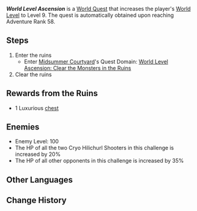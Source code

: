 {{Quest Infobox
|id            = 25015
|type          = World
|group         = Ascension
|requirement   = Reach [[Adventure Rank]] 58
|startLocation = [[Starsnatch Cliff]], [[Mondstadt]]
|region        = Mondstadt
|area          = Starfell Valley
|subarea       = Starsnatch Cliff
|domain        = World Level Ascension: Clear the Monsters in the Ruins
|rewards       = Primogem*100;Acquaint Fate*2;Mora*50,000
|otherRewards  = 
*Increases [[World Level]] to 9
|characters    = Traveler
}}
'''''World Level Ascension''''' is a [[World Quest]] that increases the player's [[World Level]] to Level 9. The quest is automatically obtained upon reaching Adventure Rank 58.

==Steps==
{{Quest Description|This world is about to become a more dangerous place for adventurers. Unlock new challenges, you who are ready. Ad astra abyssosque!}}
# Enter the ruins
#* Enter [[Midsummer Courtyard]]'s Quest Domain: [[World Level Ascension: Clear the Monsters in the Ruins]]
# Clear the ruins

==Rewards from the Ruins==
{{Card|Hero's Wit|10}}
{{Card|Mystic Enhancement Ore|25}}
{{Card|Mora|200,000}}
* 1 Luxurious [[chest]]

==Enemies==
* Enemy Level: 100
* The HP of all the two Cryo Hilichurl Shooters in this challenge is increased by 20%
* The HP of all other opponents in this challenge is increased by 35%
{{Transclude|World Level Ascension: Clear the Monsters in the Ruins|Enemies}}

==Other Languages==
{{Other Languages
|en       = World Level Ascension
|zhs      = 世界等级突破
|zhs_rm   = 
|zht      = 世界等級突破
|zht_rm   = 
|zh_tl    = 
|ja       = 世界ランク突破
|ja_rm    = 
|ja_tl    = 
|ko       = 월드 레벨 돌파
|ko_tl    = 
|es       = Ascensión de Nivel de Mundo
|es_tl    = World Level Ascension
|fr       = Élévation du Niv. du monde
|fr_tl    = World Lv. Ascension
|ru       = Повышение уровня мира
|ru_tl    = 
|th       = เลื่อนขั้นระดับโลก
|th_rm    = 
|th_tl    = 
|vi       = Đột Phá Cấp Thế Giới
|vi_tl    = 
|de       = Aufstieg der Weltstufe
|de_tl    = World Level's Ascension
|id       = Ascension Level Dunia
|id_tl    = 
|pt       = Ascensão de Nível do Mundo
|pt_tl    = 
|tr       = Dünya Seviyesini Yükseltme
|tr_tl    = 
|it       = Ascensione del livello del mondo
|it_tl    = 
}}

==Change History==
{{Change History|5.0}}